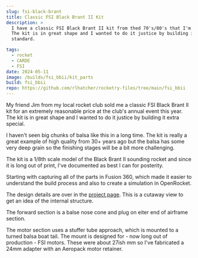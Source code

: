 ```yaml
---
slug: fsi-black-brant
title: Classic FSI Black Brant II Kit
description: >
  I have a classic FSI Black Brant II kit from thed 70's/80's that I'm going to build.
  The kit is in great shape and I wanted to do it justice by building it to the highest
  standard.

tags:
  - rocket
  - CARDE
  - FSI
date: 2024-05-11
image: /builds/fsi_bbii/kit_parts
build: fsi_bbii
repo: https://github.com/rlhatcher/rocketry-files/tree/main/fsi_bbii
---
```


My friend Jim from my local rocket club sold me a classic
FSI Black Brant II kit for an extremely reasonable price at the club's annual
event this year. The kit is in great shape and I wanted to do it justice by building
it extra special.

<BlogImage 
  src='/builds/fsi_bbii/kit_parts' 
  width='640'
  height='480'
  crop='fit'
/>

I haven't seen big chunks of balsa like this in a long time. The kit is really
a great example of high quality from 30+ years ago but the balsa has some very deep grain
so the finishing stages will be a bit more challenging.

The kit is a 1/8th scale model of the Black Brant II sounding rocket and since it is long
out of print, I've documented as best I can for posterity.

Starting with capturing all of the parts in Fusion 360, which made it easier to
understand the build process and also to create a simulation in OpenRocket.

The design details are over in the [project page](/projects/fsi-bbii). This is a cutaway view
to get an idea of the internal structure.

<BlogImage 
  src='/builds/fsi_bbii/cad_section_horiz'
  width='640'
  height='480'
  crop='fit'
  />

The forward section is a balse nose cone and plug on eiter end of airframe section.

<BlogImage 
  src='/builds/fsi_bbii/cad_iso_nose' 
  width='640'
  height='480'
  crop='fit'
  />

The motor section uses a stuffer tube approach, which is mounted to a turned balsa boat tail.
The mount is designed for - now long out of production - FSI motors. These were about 27ish mm
so I've fabricated a 24mm adapter with an Aeropack motor retainer.

<BlogImage 
  src='/builds/fsi_bbii/cad_iso_motor' 
  width='640'
  height='480'
  crop='fit'
  />
